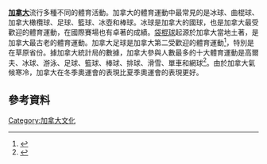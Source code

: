 {{expand|time=2016-02-23T06:23:57+00:00}}
'''[[加拿大|加拿大]]'''流行多種不同的體育活動。加拿大的體育運動中最常見的是冰球、曲棍球、加拿大橄欖球、足球、籃球、冰壺和棒球。冰球是加拿大的國球，也是加拿大最受歡迎的體育運動，在國際賽場也有卓著的成績。[[袋棍球|袋棍球]]起源於加拿大當地土著，是加拿大最古老的體育運動。加拿大足球是加拿大第二受歡迎的體育運動<ref name="Canadian Press 2006-06-08">{{cite news
|author = Canadian Press
|authorlink = Canadian Press
|date = June 8, 2006
|url = http://www.theglobeandmail.com/servlet/story/RTGAM.20060608.wsurvey8/BNStory/Sports/home
|title = Survey: Canadian interest in pro football is on the rise
|publisher = Globe and Mail
|accessdate = June 8, 2006
|archive-date = 2010-02-01
|archive-url = https://www.webcitation.org/5nDjFCLrm?url=http://www.theglobeandmail.com/servlet/story/RTGAM.20060608.wsurvey8/BNStory/Sports/home
|dead-url = no
}}</ref>，特別是在草原省份。據加拿大統計局的數據，加拿大參與人數最多的十大體育運動是高爾夫、冰球、游泳、足球、籃球、棒球、排球、滑雪、單車和網球<ref>{{cite web|title=Most practised sports by Canadians, 2005|url=http://www.statcan.gc.ca/pub/81-595-m/2008060/t-c-g/tbl6-eng.htm|publisher=Statistics Canada|accessdate=12 June 2012|archive-date=2014-03-17|archive-url=https://web.archive.org/web/20140317032056/http://www.statcan.gc.ca/pub/81-595-m/2008060/t-c-g/tbl6-eng.htm|dead-url=no}}</ref>。由於加拿大氣候寒冷，加拿大在冬季奧運會的表現比夏季奧運會的表現更好。
==參考資料==
{{Reflist}}
{{Commons category|Sports in Canada}}
[[Category:加拿大文化|Category:加拿大文化]]